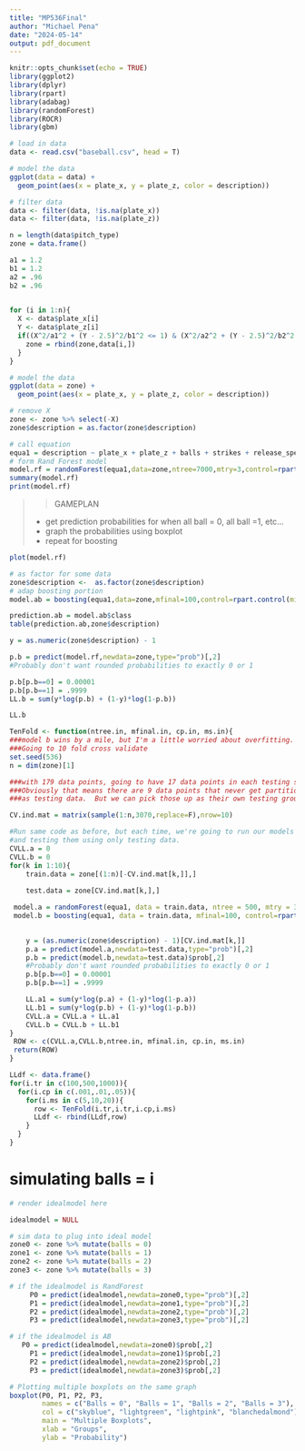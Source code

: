 ```yaml
---
title: "MP536Final"
author: "Michael Pena"
date: "2024-05-14"
output: pdf_document
---
```


```r
knitr::opts_chunk$set(echo = TRUE)
library(ggplot2)
library(dplyr)
library(rpart)
library(adabag)
library(randomForest)
library(ROCR)
library(gbm)
```


```r
# load in data
data <- read.csv("baseball.csv", head = T)

```

```r
# model the data
ggplot(data = data) +
  geom_point(aes(x = plate_x, y = plate_z, color = description))
```

```r
# filter data
data <- filter(data, !is.na(plate_x))
data <- filter(data, !is.na(plate_z))

n = length(data$pitch_type)
zone = data.frame()

a1 = 1.2
b1 = 1.2
a2 = .96
b2 = .96

  
for (i in 1:n){
  X <- data$plate_x[i]
  Y <- data$plate_z[i]
  if((X^2/a1^2 + (Y - 2.5)^2/b1^2 <= 1) & (X^2/a2^2 + (Y - 2.5)^2/b2^2 >= 1)){
    zone = rbind(zone,data[i,])
  }
}

# model the data
ggplot(data = zone) +
  geom_point(aes(x = plate_x, y = plate_z, color = description))
```

```r
# remove X
zone <- zone %>% select(-X)
zone$description = as.factor(zone$description)
```


```r
# call equation
equa1 = description ~ plate_x + plate_z + balls + strikes + release_speed + home_score + away_score
# form Rand Forest model
model.rf = randomForest(equa1,data=zone,ntree=7000,mtry=3,control=rpart.control(minsplit=5,cp=.02))
summary(model.rf)
print(model.rf)
```
>> GAMEPLAN
 >
 > + get prediction probabilities for when all ball = 0, all ball =1, etc...
 > + graph the probabilities using boxplot
 > + repeat for boosting

```r
plot(model.rf)
```

```r
# as factor for some data 
zone$description <-  as.factor(zone$description)
# adap boosting portion
model.ab = boosting(equa1,data=zone,mfinal=100,control=rpart.control(minsplit=10,cp=.02))

prediction.ab = model.ab$class
table(prediction.ab,zone$description)
```



```r
y = as.numeric(zone$description) - 1

p.b = predict(model.rf,newdata=zone,type="prob")[,2]
#Probably don't want rounded probabilities to exactly 0 or 1

p.b[p.b==0] = 0.00001
p.b[p.b==1] = .9999
LL.b = sum(y*log(p.b) + (1-y)*log(1-p.b))

LL.b


```

```r
TenFold <- function(ntree.in, mfinal.in, cp.in, ms.in){
###model b wins by a mile, but I'm a little worried about overfitting.  Time to cross validate)
###Going to 10 fold cross validate
set.seed(536)
n = dim(zone)[1]

###with 179 data points, going to have 17 data points in each testing set
###Obviously that means there are 9 data points that never get partitioned
###as testing data.  But we can pick those up as their own testing group at the end if we want to.

CV.ind.mat = matrix(sample(1:n,3070,replace=F),nrow=10)

#Run same code as before, but each time, we're going to run our models using only train data
#and testing them using only testing data.
CVLL.a = 0
CVLL.b = 0
for(k in 1:10){
	train.data = zone[(1:n)[-CV.ind.mat[k,]],]
	
	test.data = zone[CV.ind.mat[k,],]

 model.a = randomForest(equa1, data = train.data, ntree = 500, mtry = 3, control=rpart.control(minsplit=ms.in,cp=cp.in))
 model.b = boosting(equa1, data = train.data, mfinal=100, control=rpart.control(minsplit=ms.in,cp=cp.in))

  	
	y = (as.numeric(zone$description) - 1)[CV.ind.mat[k,]]
	p.a = predict(model.a,newdata=test.data,type="prob")[,2]
	p.b = predict(model.b,newdata=test.data)$prob[,2]
	#Probably don't want rounded probabilities to exactly 0 or 1
	p.b[p.b==0] = 0.00001
	p.b[p.b==1] = .9999

	LL.a1 = sum(y*log(p.a) + (1-y)*log(1-p.a))
	LL.b1 = sum(y*log(p.b) + (1-y)*log(1-p.b))
	CVLL.a = CVLL.a + LL.a1
	CVLL.b = CVLL.b + LL.b1
}
 ROW <- c(CVLL.a,CVLL.b,ntree.in, mfinal.in, cp.in, ms.in)
 return(ROW)
}
```

```r
LLdf <- data.frame()
for(i.tr in c(100,500,1000)){
  for(i.cp in c(.001,.01,.05)){
    for(i.ms in c(5,10,20)){
      row <- TenFold(i.tr,i.tr,i.cp,i.ms)
      LLdf <- rbind(LLdf,row)
    }
  }
}
```

# simulating balls = i

```r
# render idealmodel here

idealmodel = NULL
```


```r
# sim data to plug into ideal model
zone0 <- zone %>% mutate(balls = 0)
zone1 <- zone %>% mutate(balls = 1)
zone2 <- zone %>% mutate(balls = 2)
zone3 <- zone %>% mutate(balls = 3)
```

```r
# if the idealmodel is RandForest
	 P0 = predict(idealmodel,newdata=zone0,type="prob")[,2]
	 P1 = predict(idealmodel,newdata=zone1,type="prob")[,2]
	 P2 = predict(idealmodel,newdata=zone2,type="prob")[,2]
	 P3 = predict(idealmodel,newdata=zone3,type="prob")[,2]
```


```r
# if the idealmodel is AB
   P0 = predict(idealmodel,newdata=zone0)$prob[,2]
	 P1 = predict(idealmodel,newdata=zone1)$prob[,2]
	 P2 = predict(idealmodel,newdata=zone2)$prob[,2]
	 P3 = predict(idealmodel,newdata=zone3)$prob[,2]
```


```r
# Plotting multiple boxplots on the same graph
boxplot(P0, P1, P2, P3, 
        names = c("Balls = 0", "Balls = 1", "Balls = 2", "Balls = 3"),
        col = c("skyblue", "lightgreen", "lightpink", "blanchedalmond"),
        main = "Multiple Boxplots",
        xlab = "Groups",
        ylab = "Probability")

```

